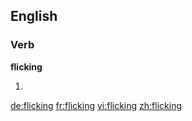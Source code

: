 ==English==

===Verb===
'''flicking'''

# {{present participle of|[[flick]]}}

[[de:flicking]]
[[fr:flicking]]
[[vi:flicking]]
[[zh:flicking]]
